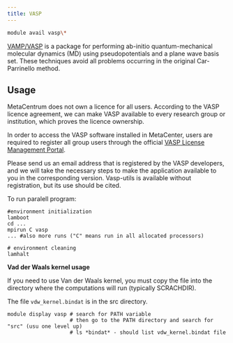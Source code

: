 ```yaml
---
title: VASP
---
```

```bash
module avail vasp\*
```

[VAMP/VASP](https://www.vasp.at/) is a package for performing ab-initio quantum-mechanical molecular dynamics (MD) using pseudopotentials and a plane wave basis set. These techniques avoid all problems occurring in the original Car-Parrinello method. 

## Usage

MetaCentrum does not own a licence for all users. According to the VASP licence agreement, we can make VASP available to every research group or institution, which proves the licence ownership. 

<Callout type="info"> In order to access the VASP software installed in MetaCenter, users are required to register all group users through the official 
[VASP License Management Portal](https://www.vasp.at/sign_in/portal/). 
</Callout>

Please send us an email address that is registered by the VASP developers, and we will take the necessary steps to make the application available to you in the corresponding version. 
Vasp-utils is available without registration, but its use should be cited.

To run paralell program:

```
#environment initialization 
lamboot
cd ...
mpirun C vasp
... #also more runs ("C" means run in all allocated processors)

# environment cleaning
lamhalt
```

**Vad der Waals kernel usage**

If you need to use Van der Waals kernel, you must copy the file into the directory where the computations will run (typically SCRACHDIR).

The file `vdw_kernel.bindat` is in the src directory.

```
module display vasp # search for PATH variable
                    # then go to the PATH directory and search for "src" (usu one level up)
                    # ls *bindat* - should list vdw_kernel.bindat file
```

